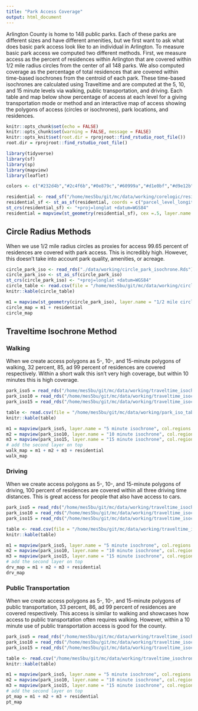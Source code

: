 ```yaml
---
title: "Park Access Coverage"
output: html_document
---
```


Arlington County is home to 148 public parks. Each of these parks are different sizes and have different amenities, but we first want to ask what does basic park access look like to an individual in Arlington. To measure basic park access we computed two different methods. First, we measure access as the percent of residences within Arlington that are covered within 1/2 mile radius circles from the center of all 148 parks. We also computed coverage as the percentage of total residences that are covered within time-based isochrones from the centroid of each park. These time-based isochrones are calculated using Traveltime and are computed at the 5, 10, and 15 minute levels via walking, public transportation, and driving. Each table and map below show percentage of access at each level for a giving transportation mode or method and an interactive map of access showing the polygons of access (circles or isochrones), park locations, and residences.

```r
knitr::opts_chunk$set(echo = FALSE)
knitr::opts_chunk$set(warning = FALSE, message = FALSE) 
knitr::opts_knit$set(root.dir = rprojroot::find_rstudio_root_file())
root.dir = rprojroot::find_rstudio_root_file()

library(tidyverse)
library(sf)
library(sp)
library(mapview)
library(leaflet)

colors <- c("#232d4b","#2c4f6b","#0e879c","#60999a","#d1e0bf","#d9e12b","#e6ce3a","#e6a01d","#e57200","#fdfdfd")

residential <- read_sf("/home/mes5bu/git/mc/data/working/corelogic/residential.csv")
residential_sf <- st_as_sf(residential, coords = c("parcel_level_longitude", "parcel_level_latitude"))
st_crs(residential_sf) <- "+proj=longlat +datum=WGS84"
residential = mapview(st_geometry(residential_sf), cex =.5, layer.name = "residential areas", color = colors[5])
```

## Circle Radius Methods

When we use 1/2 mile radius circles as proxies for access 99.65 percent of residences are covered with park access. This is incredibly high. However, this doesn't take into account park quality, amenities, or acreage.

```r
circle_park_iso <- read_rds("./data/working/circle_park_isochrone.Rds")
circle_park_iso <- st_as_sf(circle_park_iso)
st_crs(circle_park_iso) <- "+proj=longlat +datum=WGS84"
circle_table <- read.csv(file = "/home/mes5bu/git/mc/data/working/circle_park_iso_table.csv")
knitr::kable(circle_table)
```

```r
m1 = mapview(st_geometry(circle_park_iso), layer.name = "1/2 mile circle", col.regions = colors[1])
circle_map = m1 + residential
circle_map
```

## Traveltime Isochrone Method

### Walking

When we create access polygons as 5-, 10-, and 15-minute polygons of walking, 32 percent, 85, ad 99 percent of residences are covered respectively. Within a short walk this isn't very high coverage, but within 10 minutes this is high coverage.

```r
park_iso5 = read_rds("/home/mes5bu/git/mc/data/working/traveltime_isochrones/park_intersect_w_5.Rds")
park_iso10 = read_rds("/home/mes5bu/git/mc/data/working/traveltime_isochrones/park_intersect_w_10.Rds")
park_iso15 = read_rds("/home/mes5bu/git/mc/data/working/traveltime_isochrones/park_intersect_w_15.Rds")

table <- read.csv(file = "/home/mes5bu/git/mc/data/working/park_iso_table.csv")
knitr::kable(table)
```

```r
m1 = mapview(park_iso5, layer.name = "5 minute isochrone", col.regions = colors[1])
m2 = mapview(park_iso10, layer.name = "10 minute isochrone", col.regions = colors[2])
m3 = mapview(park_iso15, layer.name = "15 minute isochrone", col.regions = colors[3])
# add the second layer on top
walk_map = m1 + m2 + m3 + residential
walk_map
```

### Driving

When we create access polygons as 5-, 10-, and 15-minute polygons of driving, 100 percent of residences are covered within all three driving time distances. This is great access for people that also have access to cars.

```r
park_iso5 = read_rds("/home/mes5bu/git/mc/data/working/traveltime_isochrones/park_intersect_drv_5.Rds")
park_iso10 = read_rds("/home/mes5bu/git/mc/data/working/traveltime_isochrones/park_intersect_drv_10.Rds")
park_iso15 = read_rds("/home/mes5bu/git/mc/data/working/traveltime_isochrones/park_intersect_drv_15.Rds")

table <- read.csv(file = "/home/mes5bu/git/mc/data/working/traveltime_isochrones/park_iso_drv_table.csv")
knitr::kable(table)
```

```r
m1 = mapview(park_iso5, layer.name = "5 minute isochrone", col.regions = colors[1])
m2 = mapview(park_iso10, layer.name = "10 minute isochrone", col.regions = colors[2])
m3 = mapview(park_iso15, layer.name = "15 minute isochrone", col.regions = colors[3])
# add the second layer on top
drv_map = m1 + m2 + m3 + residential
drv_map
```


### Public Transportation
When we create access polygons as 5-, 10-, and 15-minute polygons of public transportation, 33 percent, 86, ad 99 percent of residences are covered respectively. This access is similar to walking and showcases how access to public transportation often requires walking. However, within a 10 minute use of public transportation access is good for the county.

```r
park_iso5 = read_rds("/home/mes5bu/git/mc/data/working/traveltime_isochrones/park_intersect_pt_5.Rds")
park_iso10 = read_rds("/home/mes5bu/git/mc/data/working/traveltime_isochrones/park_intersect_pt_10.Rds")
park_iso15 = read_rds("/home/mes5bu/git/mc/data/working/traveltime_isochrones/park_intersect_wpt_15.Rds")

table <- read.csv("/home/mes5bu/git/mc/data/working/traveltime_isochrones/park_iso_pt_table.csv")
knitr::kable(table)

```

```r
m1 = mapview(park_iso5, layer.name = "5 minute isochrone", col.regions = colors[1])
m2 = mapview(park_iso10, layer.name = "10 minute isochrone", col.regions = colors[2])
m3 = mapview(park_iso15, layer.name = "15 minute isochrone", col.regions = colors[3])
# add the second layer on top
pt_map = m1 + m2 + m3 + residential
pt_map
```